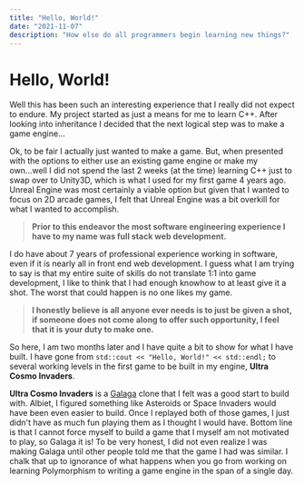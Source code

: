 ```yaml
---
title: "Hello, World!"
date: "2021-11-07"
description: "How else do all programmers begin learning new things?"
---
```


# Hello, World!

Well this has been such an interesting experience that I really did not expect
to endure. My project started as just a means for me to learn C++.
After looking into inheritance I decided that the next logical step was to
make a game engine...

Ok, to be fair I actually just wanted to make a game. But, when presented with the
options to either use an existing game engine or make my own...well I did not
spend the last 2 weeks (at the time) learning C++ just to swap over to Unity3D, which
is what I used for my first game 4 years ago. Unreal Engine was most certainly a viable option
but given that I wanted to focus on 2D arcade games, I felt that Unreal Engine was a bit
overkill for what I wanted to accomplish.

> **Prior to this endeavor the most software engineering experience I have to my name was full stack web development.**

I do have about 7 years of professional experience working in software,
even if it is nearly all in front end web development. I guess what I am trying to say is that my entire
suite of skills do not translate 1:1 into game development, I like to think that I had
enough knowhow to at least give it a shot. The worst that could happen is no one likes my game.

> **I honestly believe is all anyone ever needs is to just be given a shot, if someone does not come along to offer such opportunity, I feel that it is your duty to make one.**

So here, I am two months later and I have quite a bit to show for what I have built.
I have gone from `std::cout << "Hello, World!" << std::endl;` to several working levels
in the first game to be built in my engine, **Ultra Cosmo Invaders**.

**Ultra Cosmo Invaders** is a <a target="_blank" href="https://en.wikipedia.org/wiki/Galaga">Galaga</a>
clone that I felt was a good start to build with. Albiet, I figured something like
Asteroids or Space Invaders would have been even easier to build. Once I replayed both
of those games, I just didn't have as much fun playing them as I thought I would have.
Bottom line is that I cannot force myself to build a game that I myself am not
motivated to play, so Galaga it is! To be very honest, I did not even realize I was making
Galaga until other people told me that the game I had was similar. I chalk that up
to ignorance of what happens when you go from working on learning Polymorphism to
writing a game engine in the span of a single day.
